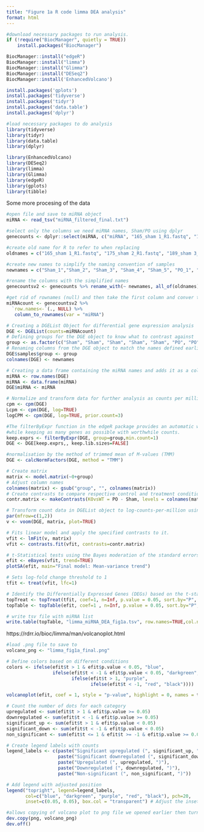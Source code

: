 ```yaml
---
title: "Figure 1a R code limma DEA analysis"
format: html
---
```


```r
#download necessary packages to run analysis.
if (!require("BiocManager", quietly = TRUE))
    install.packages("BiocManager")

BiocManager::install("edgeR")
BiocManager::install("limma")
BiocManager::install("Glimma")
BiocManager::install("DESeq2")
BiocManager::install('EnhancedVolcano')

install.packages('gplots')
install.packages('tidyverse')
install.packages('tidyr')
install.packages('data.table')
install.packages('dplyr')

```

```r
#load necessary packages to do analysis
library(tidyverse)
library(tidyr)
library(data.table)
library(dplyr)

library(EnhancedVolcano) 
library(DESeq2)
library(limma)
library(Glimma)
library(edgeR)
library(gplots)
library(tibble)
```

Some more procesing of the data

```r
#open file and save to miRNA object
miRNA <- read_tsv("miRNA_filtered_final.txt")

#select only the columns we need miRNA names, Sham/PO using dplyr 
genecounts <- dplyr::select(miRNA, c("miRNA", "165_sham 1_R1.fastq", "175_sham 2_R1.fastq", "189_sham 3_R1.fastq", "606_sham 4_R1.fastq", "608_sham 5_R1.fastq", "156_TAC 1_R1.fastq","157_TAC 2_R1.fastq", "541_TAC 3_R1.fastq", "612_TAC 4_R1.fastq", "631_TAC 5_R1.fastq"))

#create old name for R to refer to when replacing
oldnames = c("165_sham 1_R1.fastq", "175_sham 2_R1.fastq", "189_sham 3_R1.fastq", "606_sham 4_R1.fastq", "608_sham 5_R1.fastq", "156_TAC 1_R1.fastq","157_TAC 2_R1.fastq", "541_TAC 3_R1.fastq", "612_TAC 4_R1.fastq", "631_TAC 5_R1.fastq")

#create new names to simplify the naming convention of samples
newnames = c("Sham_1","Sham_2", "Sham_3", "Sham_4", "Sham_5", "PO_1", "PO_2", "PO_3", "PO_4", "PO_5")

#rename the columns with the simplified names
genecountsv2 <- genecounts %>% rename_with(~ newnames, all_of(oldnames))

#get rid of rownames (null) and then take the first column and conver to rownames
miRNAcount <- genecountsv2 %>%
  `row.names<-`(., NULL) %>% 
   column_to_rownames(var = "miRNA")

# Creating a DGEList Object for differential gene expression analysis
DGE <- DGEList(counts=miRNAcount)
# Defining groups for the DGE object to know what to contrast against
group <- as.factor(c("Sham", "Sham", "Sham", "Sham", "Sham", "PO", "PO", "PO", "PO", "PO"))
# Renaming columns from the DGE object to match the names defined earlier
DGE$samples$group <- group
colnames(DGE) <- newnames

# Creating a data frame containing the miRNA names and adds it as a column to the DGE object.
miRNA <- row.names(DGE)
miRNA <- data.frame(miRNA)
DGE$miRNA <- miRNA

```

```r
# Normalize and transform data for further analysis as counts per million (cpm) and log(CPM) are more useful
cpm <- cpm(DGE)
Lcpm <- cpm(DGE, log=TRUE)
logCPM <- cpm(DGE, log=TRUE, prior.count=3)

#The filterByExpr function in the edgeR package provides an automatic way to filter genes, 
#while keeping as many genes as possible with worthwhile counts.
keep.exprs <- filterByExpr(DGE, group=group,min.count=1)
DGE <- DGE[keep.exprs,, keep.lib.sizes=FALSE]

#normalisation by the method of trimmed mean of M-values (TMM)
DGE <- calcNormFactors(DGE, method = "TMM")

```

```r
# Create matrix
matrix <- model.matrix(~0+group)
# Adjust column names
colnames(matrix) <- gsub("group", "", colnames(matrix))
# Create contrasts to compare respective control and treatment conditions
contr.matrix <- makeContrasts(KOvsWT = PO - Sham, levels = colnames(matrix))

# Transform count data in DGEList object to log-counts-per-million using voom method
par(mfrow=c(1,2))
v <- voom(DGE, matrix, plot=TRUE)

# Fits linear model and apply the specified contrasts to it.
vfit <- lmFit(v, matrix) 
vfit <- contrasts.fit(vfit, contrasts=contr.matrix) 

# t-Statistical tests using the Bayes moderation of the standard errors in the linear model fit. 
efit <- eBayes(vfit, trend=TRUE)
plotSA(efit, main="Final model: Mean-variance trend")

# Sets log-fold change threshold to 1
tfit <- treat(vfit, lfc=1) 

# Identify the Differentially Expressed Genes (DEGs) based on the t-statistics, using different specified parameters
topTreat <- topTreat(tfit, coef=1, n=Inf, p.value = 0.05, sort.by="P", adjust.method="BH") 
topTable <- topTable(efit, coef=1 , n=Inf, p.value = 0.05, sort.by="P", adjust.method="BH") 

# write tsv file with miRNA list
write.table(topTable, "limma_miRNA_DEA_fig1a.tsv", row.names=TRUE,col.names=TRUE, quote=FALSE, sep='\t') 

```

https://rdrr.io/bioc/limma/man/volcanoplot.html
```r
#load .png file to save to
volcano_png <- "limma_fig1a_final.png"

# Define colors based on different conditions
colors <- ifelse(efit$t > 1 & efit$p.value < 0.05, "blue", 
                 ifelse(efit$t < -1 & efit$p.value < 0.05, "darkgreen",
                        ifelse(efit$t > 1, "purple", 
                               ifelse(efit$t < -1, "red", "black"))))

volcanoplot(efit, coef = 1, style = "p-value", highlight = 0, names = tfit$genes$ID, hl.col="blue", xlab = "Log2 Fold Change", ylab = NULL, pch=20, cex=0.35, main="PO VS Sham with Limma", col=colors, xlim=c(-3,3), ylim=c(0,30))

# Count the number of dots for each category
upregulated <- sum(efit$t > 1 & efit$p.value >= 0.05)
downregulated <- sum(efit$t < -1 & efit$p.value >= 0.05)
significant_up <- sum(efit$t > 1 & efit$p.value < 0.05)
significant_down <- sum(efit$t < -1 & efit$p.value < 0.05)
non_significant <- sum(efit$t <= 1 & efit$t >= -1 & efit$p.value >= 0.05)

# Create legend labels with counts
legend_labels <- c(paste("Significant upregulated (", significant_up, ")"),
                   paste("Significant downregulated (", significant_down, ")"),
                   paste("Upregulated (", upregulated, ")"),
                   paste("Downregulated (", downregulated, ")"),
                   paste("Non-significant (", non_significant, ")"))

# Add legend with adjusted position
legend("topright", legend=legend_labels, 
       col=c("blue", "darkgreen", "purple", "red", "black"), pch=20, 
       inset=c(0.05, 0.05), box.col = "transparent") # Adjust the inset values to position the legend

#allows copying of volcano plot to png file we opened earlier then turn off
dev.copy(png, volcano_png)
dev.off()

```